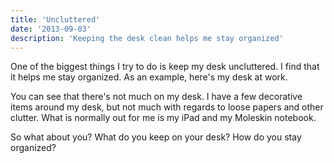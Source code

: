 ```yaml
---
title: 'Uncluttered'
date: '2013-09-03'
description: 'Keeping the desk clean helps me stay organized'
---
```


One of the biggest things I try to do is keep my desk uncluttered. I find that it helps me stay organized. As an example, here's my desk at work.

<PostImage src="/images/posts/2013-09-03-uncluttered/work-desk.jpg" alt="Clean Desk" width={1024} height={576} centered shadowed />

You can see that there's not much on my desk. I have a few decorative items around my desk, but not much with regards to loose papers and other clutter. What is normally out for me is my iPad and my Moleskin notebook.

So what about you? What do you keep on your desk? How do you stay organized?
